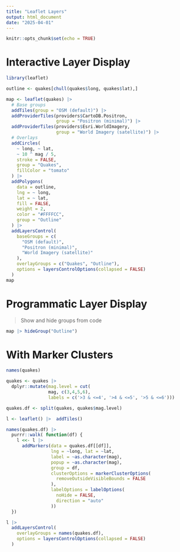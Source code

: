 ```yaml
---
title: "Leaflet Layers"
output: html_document
date: "2025-04-01"
---
```


```r
knitr::opts_chunk$set(echo = TRUE)
```

# Interactive Layer Display

```r
library(leaflet)
```

```r
outline <- quakes[chull(quakes$long, quakes$lat),]
```

```r
map <- leaflet(quakes) |> 
  # Base groups
  addTiles(group = "OSM (default)") |> 
  addProviderTiles(providers$CartoDB.Positron, 
                   group = "Positron (minimal)") |> 
  addProviderTiles(providers$Esri.WorldImagery, 
                   group = "World Imagery (satellite)") |> 
  # Overlays
  addCircles(
    ~ long, ~ lat,
    ~ 10 ^ mag / 5,
    stroke = FALSE,
    group = "Quakes", 
    fillColor = "tomato"
  ) |> 
  addPolygons(
    data = outline, 
    lng = ~ long,
    lat = ~ lat,
    fill = FALSE,
    weight = 2,
    color = "#FFFFCC",
    group = "Outline"
  ) |> 
  addLayersControl(
    baseGroups = c(
      "OSM (default)",
      "Positron (minimal)",
      "World Imagery (satellite)"
    ),
    overlayGroups = c("Quakes", "Outline"),
    options = layersControlOptions(collapsed = FALSE)
  )
map
```

# Programmatic Layer Display

> Show and hide groups from code

```r
map |> hideGroup("Outline")
```

# With Marker Clusters

```r
names(quakes)
```

```r
quakes <- quakes |> 
  dplyr::mutate(mag.level = cut(
                mag, c(3,4,5,6),
                labels = c('>3 & <=4', '>4 & <=5', '>5 & <=6')))

quakes.df <- split(quakes, quakes$mag.level)
```

```r
l <- leaflet() |>  addTiles()

names(quakes.df) |> 
  purrr::walk( function(df) {
    l <<- l |> 
      addMarkers(data = quakes.df[[df]],
                 lng = ~long, lat = ~lat,
                 label = ~as.character(mag),
                 popup = ~as.character(mag),
                 group = df,
                 clusterOptions = markerClusterOptions(
                   removeOutsideVisibleBounds = FALSE
                 ),
                 labelOptions = labelOptions(
                   noHide = FALSE,
                   direction = "auto"
                 ))
  })

l |> 
  addLayersControl(
    overlayGroups = names(quakes.df),
    options = layersControlOptions(collapsed = FALSE)
  )
```
